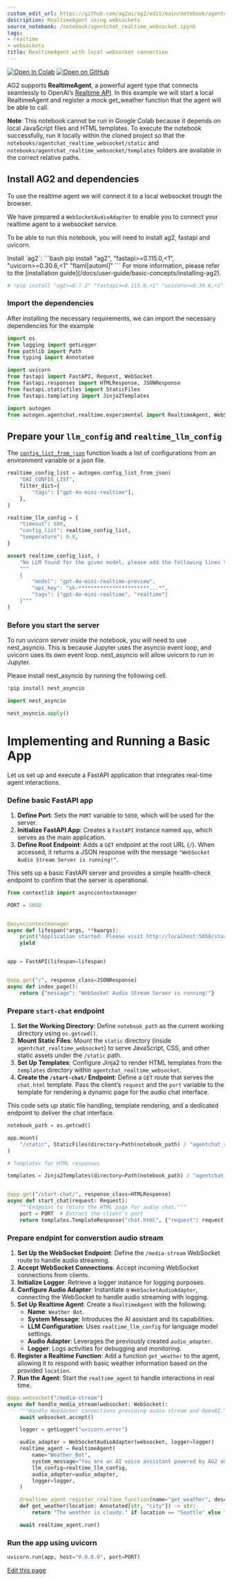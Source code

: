 ```yaml
---
custom_edit_url: https://github.com/ag2ai/ag2/edit/main/notebook/agentchat_realtime_websocket.ipynb
description: RealtimeAgent using websockets
source_notebook: /notebook/agentchat_realtime_websocket.ipynb
tags:
- realtime
- websockets
title: RealtimeAgent with local websocket connection
---
```


<a href="https://colab.research.google.com/github/ag2ai/ag2/blob/main/notebook/agentchat_realtime_websocket.ipynb" class="colab-badge" target="_blank"><img noZoom src="https://colab.research.google.com/assets/colab-badge.svg" alt="Open In Colab" /></a>
<a href="https://github.com/ag2ai/ag2/blob/main/notebook/agentchat_realtime_websocket.ipynb" class="github-badge" target="_blank"><img noZoom src="https://img.shields.io/badge/Open%20on%20GitHub-grey?logo=github" alt="Open on GitHub" /></a>




AG2 supports **RealtimeAgent**, a powerful agent type that connects
seamlessly to OpenAI’s [Realtime
API](https://openai.com/index/introducing-the-realtime-api). In this
example we will start a local RealtimeAgent and register a mock
get_weather function that the agent will be able to call.

**Note**: This notebook cannot be run in Google Colab because it depends
on local JavaScript files and HTML templates. To execute the notebook
successfully, run it locally within the cloned project so that the
`notebooks/agentchat_realtime_websocket/static` and
`notebooks/agentchat_realtime_websocket/templates` folders are available
in the correct relative paths.

## Install AG2 and dependencies

To use the realtime agent we will connect it to a local websocket trough
the browser.

We have prepared a `WebSocketAudioAdapter` to enable you to connect your
realtime agent to a websocket service.

To be able to run this notebook, you will need to install ag2, fastapi
and uvicorn.


<div class="info Requirements">
<Info>
Install `ag2`:
```bash
pip install "ag2", "fastapi>=0.115.0,<1", "uvicorn>=0.30.6,<1" "flaml[automl]"
```
For more information, please refer to the [installation guide](/docs/user-guide/basic-concepts/installing-ag2).
</Info>
</div>


```python
# !pip install "ag2>=0.7.2" "fastapi>=0.115.0,<1" "uvicorn>=0.30.6,<1" "jinja2"
```

### Import the dependencies

After installing the necessary requirements, we can import the necessary
dependencies for the example

```python
import os
from logging import getLogger
from pathlib import Path
from typing import Annotated

import uvicorn
from fastapi import FastAPI, Request, WebSocket
from fastapi.responses import HTMLResponse, JSONResponse
from fastapi.staticfiles import StaticFiles
from fastapi.templating import Jinja2Templates

import autogen
from autogen.agentchat.realtime.experimental import RealtimeAgent, WebSocketAudioAdapter
```

## Prepare your `llm_config` and `realtime_llm_config`

The
[`config_list_from_json`](https://docs.ag2.ai/docs/api-reference/autogen/config_list_from_json#config-list-from-json)
function loads a list of configurations from an environment variable or
a json file.

```python
realtime_config_list = autogen.config_list_from_json(
    "OAI_CONFIG_LIST",
    filter_dict={
        "tags": ["gpt-4o-mini-realtime"],
    },
)

realtime_llm_config = {
    "timeout": 600,
    "config_list": realtime_config_list,
    "temperature": 0.8,
}

assert realtime_config_list, (
    "No LLM found for the given model, please add the following lines to the OAI_CONFIG_LIST file:"
    """
    {
        "model": "gpt-4o-mini-realtime-preview",
        "api_key": "sk-***********************...*",
        "tags": ["gpt-4o-mini-realtime", "realtime"]
    }"""
)
```

### Before you start the server

To run uvicorn server inside the notebook, you will need to use
nest_asyncio. This is because Jupyter uses the asyncio event loop, and
uvicorn uses its own event loop. nest_asyncio will allow uvicorn to run
in Jupyter.

Please install nest_asyncio by running the following cell.

```python
!pip install nest_asyncio
```


```python
import nest_asyncio

nest_asyncio.apply()
```

# Implementing and Running a Basic App

Let us set up and execute a FastAPI application that integrates
real-time agent interactions.

### Define basic FastAPI app

1.  **Define Port**: Sets the `PORT` variable to `5050`, which will be
    used for the server.
2.  **Initialize FastAPI App**: Creates a `FastAPI` instance named
    `app`, which serves as the main application.
3.  **Define Root Endpoint**: Adds a `GET` endpoint at the root URL
    (`/`). When accessed, it returns a JSON response with the message
    `"WebSocket Audio Stream Server is running!"`.

This sets up a basic FastAPI server and provides a simple health-check
endpoint to confirm that the server is operational.

```python
from contextlib import asynccontextmanager

PORT = 5050


@asynccontextmanager
async def lifespan(*args, **kwargs):
    print("Application started. Please visit http://localhost:5050/start-chat to start voice chat.")
    yield


app = FastAPI(lifespan=lifespan)


@app.get("/", response_class=JSONResponse)
async def index_page():
    return {"message": "WebSocket Audio Stream Server is running!"}
```

### Prepare `start-chat` endpoint

1.  **Set the Working Directory**: Define `notebook_path` as the current
    working directory using `os.getcwd()`.
2.  **Mount Static Files**: Mount the `static` directory (inside
    `agentchat_realtime_websocket`) to serve JavaScript, CSS, and other
    static assets under the `/static` path.
3.  **Set Up Templates**: Configure Jinja2 to render HTML templates from
    the `templates` directory within `agentchat_realtime_websocket`.
4.  **Create the `/start-chat/` Endpoint**: Define a `GET` route that
    serves the `chat.html` template. Pass the client’s `request` and the
    `port` variable to the template for rendering a dynamic page for the
    audio chat interface.

This code sets up static file handling, template rendering, and a
dedicated endpoint to deliver the chat interface.

```python
notebook_path = os.getcwd()

app.mount(
    "/static", StaticFiles(directory=Path(notebook_path) / "agentchat_realtime_websocket" / "static"), name="static"
)

# Templates for HTML responses

templates = Jinja2Templates(directory=Path(notebook_path) / "agentchat_realtime_websocket" / "templates")


@app.get("/start-chat/", response_class=HTMLResponse)
async def start_chat(request: Request):
    """Endpoint to return the HTML page for audio chat."""
    port = PORT  # Extract the client's port
    return templates.TemplateResponse("chat.html", {"request": request, "port": port})
```

### Prepare endpint for converstion audio stream

1.  **Set Up the WebSocket Endpoint**: Define the `/media-stream`
    WebSocket route to handle audio streaming.
2.  **Accept WebSocket Connections**: Accept incoming WebSocket
    connections from clients.
3.  **Initialize Logger**: Retrieve a logger instance for logging
    purposes.
4.  **Configure Audio Adapter**: Instantiate a `WebSocketAudioAdapter`,
    connecting the WebSocket to handle audio streaming with logging.
5.  **Set Up Realtime Agent**: Create a `RealtimeAgent` with the
    following:
    -   **Name**: `Weather Bot`.
    -   **System Message**: Introduces the AI assistant and its
        capabilities.
    -   **LLM Configuration**: Uses `realtime_llm_config` for language
        model settings.
    -   **Audio Adapter**: Leverages the previously created
        `audio_adapter`.
    -   **Logger**: Logs activities for debugging and monitoring.
6.  **Register a Realtime Function**: Add a function `get_weather` to
    the agent, allowing it to respond with basic weather information
    based on the provided `location`.
7.  **Run the Agent**: Start the `realtime_agent` to handle interactions
    in real time.

```python
@app.websocket("/media-stream")
async def handle_media_stream(websocket: WebSocket):
    """Handle WebSocket connections providing audio stream and OpenAI."""
    await websocket.accept()

    logger = getLogger("uvicorn.error")

    audio_adapter = WebSocketAudioAdapter(websocket, logger=logger)
    realtime_agent = RealtimeAgent(
        name="Weather_Bot",
        system_message="You are an AI voice assistant powered by AG2 and the OpenAI Realtime API. You can answer questions about weather. Start by saying 'How can I help you'?",
        llm_config=realtime_llm_config,
        audio_adapter=audio_adapter,
        logger=logger,
    )

    @realtime_agent.register_realtime_function(name="get_weather", description="Get the current weather")
    def get_weather(location: Annotated[str, "city"]) -> str:
        return "The weather is cloudy." if location == "Seattle" else "The weather is sunny."

    await realtime_agent.run()
```

### Run the app using uvicorn

```python
uvicorn.run(app, host="0.0.0.0", port=PORT)
```

<div className="edit-url-container">
    <a className="edit-url" href="https://github.com/ag2ai/ag2/edit/main/notebook/agentchat_realtime_websocket.ipynb" target='_blank'><Icon icon="pen" iconType="solid" size="13px"/> Edit this page</a>
</div>
